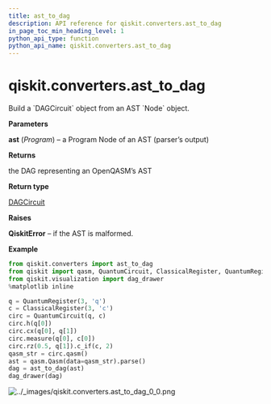 ```yaml
---
title: ast_to_dag
description: API reference for qiskit.converters.ast_to_dag
in_page_toc_min_heading_level: 1
python_api_type: function
python_api_name: qiskit.converters.ast_to_dag
---
```


# qiskit.converters.ast\_to\_dag

<Function id="qiskit.converters.ast_to_dag" name="ast_to_dag" isDedicatedPage={true} github="https://github.com/qiskit/qiskit/tree/stable/0.17/qiskit/converters/ast_to_dag.py" signature="ast_to_dag(ast)">
  Build a `DAGCircuit` object from an AST `Node` object.

  **Parameters**

  **ast** (*Program*) – a Program Node of an AST (parser’s output)

  **Returns**

  the DAG representing an OpenQASM’s AST

  **Return type**

  [DAGCircuit](qiskit.dagcircuit.DAGCircuit "qiskit.dagcircuit.DAGCircuit")

  **Raises**

  **QiskitError** – if the AST is malformed.

  **Example**

  ```python
  from qiskit.converters import ast_to_dag
  from qiskit import qasm, QuantumCircuit, ClassicalRegister, QuantumRegister
  from qiskit.visualization import dag_drawer
  %matplotlib inline

  q = QuantumRegister(3, 'q')
  c = ClassicalRegister(3, 'c')
  circ = QuantumCircuit(q, c)
  circ.h(q[0])
  circ.cx(q[0], q[1])
  circ.measure(q[0], c[0])
  circ.rz(0.5, q[1]).c_if(c, 2)
  qasm_str = circ.qasm()
  ast = qasm.Qasm(data=qasm_str).parse()
  dag = ast_to_dag(ast)
  dag_drawer(dag)
  ```

  ![../\_images/qiskit.converters.ast\_to\_dag\_0\_0.png](/images/api/qiskit/0.27/qiskit.converters.ast_to_dag_0_0.png)
</Function>

